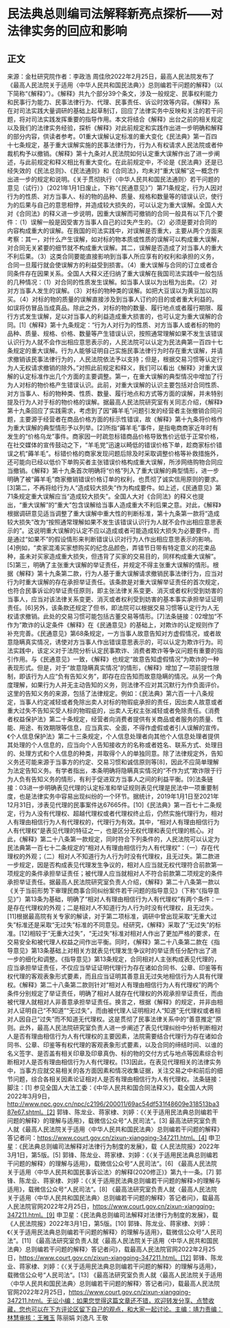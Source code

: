 # 民法典总则编司法解释新亮点探析——对法律实务的回应和影响
## 正文
来源：金杜研究院作者：李政浩 周佳欣2022年2月25日，最高人民法院发布了《最高人民法院关于适用〈中华人民共和国民法典〉》总则编若干问题的解释》（以下简称“《解释》”）。《解释》共九个部分39个条文，涉及一般规定、民事权利能力和民事行为能力、民事法律行为、代理、民事责任、诉讼时效等内容。《解释》系在对司法实践大量调研的基础上起草制订，回应了法律实务中反映和关注的若干问题，将对司法实践发挥重要的指导作用。本文将结合《解释》出台之前的相关规定以及我们的法律实务经验，探析《解释》对此前规定和实践作出进一步明确和解释的部分内容，供读者参考。01重大误解认定标准的重大变化《民法典》第一百四十七条规定，基于重大误解实施的民事法律行为，行为人有权请求人民法院或者仲裁机构予以撤销。《解释》第十九条对人民法院如何认定重大误解作出了进一步阐述，与此前规定和释义相比有重大变化。在此前规定中，不论是《民法典》还是已经失效的《民法总则》、《民法通则》和《合同法》，均未对“重大误解”这一概念作出进一步的规定和说明。《关于贯彻执行〈中华人民共和国民法通则〉若干问题的意见（试行）》（2021年1月1日废止，下称“《民通意见》”）第71条规定，行为人因对行为的性质、对方当事人、标的物的品种、质量、规格和数量等的错误认识，使行为的后果与自己的意思相悖，并造成较大损失的，可以认定为重大误解。全国人大对《合同法》的释义进一步说明，因重大误解而可撤销的合同一般具有以下几个要件：（1）误解一般是因受害方当事人自己的过失产生的。（2）必须是要对合同的内容构成重大的误解。在我国的司法实践中，对误解是否重大，主要从两个方面来考察：其一，对什么产生误解，如对标的物本质或性质的误解可以构成重大误解，对合同无关紧要的细节就不构成重大误解。其二，误解是否造成了对当事人的重大不利后果。（3）这类合同要能直接影响到当事人所应享有的权利和承担的义务，合同一旦履行就会使误解方的利益受到损害。（4）重大误解与合同的订立或者合同条件存在因果关系。全国人大释义还归纳了重大误解在我国司法实践中一般包括的几种情况：（1）对合同的性质发生误解。如当事人误以为出租为出卖。（2）对对方当事人发生的误解。（3）对标的物种类的误解。如把大豆误以为黄豆加以购买。（4）对标的物的质量的误解直接涉及到当事人订约的目的或者重大利益的。如误将仿冒品当成真品。除此之外，对标的物的数量、履行地点或者履行期限、履行方式发生误解，足以对当事人的利益造成重大损害的，也可认定为重大误解的合同。[1]《解释》第十九条规定：“行为人对行为的性质、对方当事人或者标的物的品种、质量、规格、价格、数量等产生错误认识，按照通常理解如果不发生该错误认识行为人就不会作出相应意思表示的，人民法院可以认定为民法典第一百四十七条规定的重大误解。行为人能够证明自己实施民事法律行为时存在重大误解，并请求撤销该民事法律行为的，人民法院依法予以支持；但是，根据交易习惯等认定行为人无权请求撤销的除外。”对照此前规定和释义，我们可以看出《解释》对重大误解的认定标准作出几个方面的主要调整。第一，在重大误解的典型情况中增加了行为人对标的物价格产生错误认识。此前，对重大误解的认识主要包括对合同性质、对方当事人、标的物种类、性质、数量、履行地点和方式等方面的误解，并未特别提及行为人对于标的物价格的误解。据最高人民法院研究室有关同志介绍，《解释》第十九条回应了实践需求，考虑到了因“薅羊毛”问题引发的经营者主张撤销合同问题，主要源于经营者在商品价格方面的标示性错误，故《解释》第十九条将价格作为重大误解的典型情形予以列举。[2]所指“薅羊毛”事件，是指电商商家近年时有发生的“价格乌龙”事件。商家因一时疏忽标错商品价格导致售价远低于正常价格，在社交媒体的宣传鼓动之下，“羊毛党”迅速以畸低的错误价格下单，趁商家标价错误之机“薅羊毛”。标错价格的商家发现问题后除及时采取调整价格等补救措施外，还可能向已经以低价下单购买者主张错误价格构成重大误解，所涉网络购物合同应当撤销。《解释》第十九条首次明确将“价格”列入了重大误解的典型情形，进一步明确了被“薅羊毛”商家撤销错误价格订单的权利，也贯彻了诚实信用原则的要求。[3]第二，不再将给行为人“造成较大损失”作为构成要件。如上述，《民通意见》第71条规定重大误解应当“造成较大损失”。全国人大对《合同法》的释义也提出，“重大误解”的“重大”包含误解给当事人造成重大不利后果之意。对此，《解释》根据调研意见适当调整了重大误解中重大性的判断标准，第十九条第一款将“造成较大损失”改为“按照通常理解如果不发生该错误认识行为人就不会作出相应意思表示的”。这说明重大误解的认定不应以造成或者可能造成较大损失为必要要件，而是通过“如果不”的假设情形来判断错误认识对行为人作出相应意思表示的影响。[4]例如，“卖家混淆买家想购买的纪念品颜色，弄错节日带有特定意义的花束品种，虽未对买家造成重大损失，但违背了买家的交易目的，同样构成重大误解”。[5]第三，明确了主张重大误解的举证责任，并规定不得主张重大误解的情形。根据《解释》第十九条第二款，行为人基于重大误解请求撤销民事法律行为，应当对行为时重大误解的存在承担举证责任。该条款是对重大误解举证责任的首次规定，也符合民事诉讼的举证责任原则，即主张法律关系变更、消灭或者权利受到妨害的当事人，应当对该法律关系变更、消灭或者权利受到妨害的基本事实承担举证证明责任。[6]另外，该条款还规定了但书，即法院可以根据交易习惯等认定行为人无权请求撤销。此处的交易习惯可能包括古董交易等情形。[7]法条链接：02增加“不作为”欺诈的认定条件《解释》在《民通意见》的基础上，对欺诈的认定规则作了补充完善。《民通意见》第68条规定，一方当事人故意告知对方虚假情况，或者故意隐瞒真实情况，诱使对方当事人作出错误意思表示的，可以认定为欺诈行为。司法实践中，该定义对于法院分析认定民事欺诈、消费者欺诈等争议问题有重要的指引作用。与《民通意见》一致，《解释》也规定“故意告知虚假情况”为欺诈的一种表现形式。但是，对于“故意隐瞒真实情况”的情形，《解释》增加了一项前提性限制，即该行为人应“负有告知义务”，即存在应告知而故意隐瞒的情况。从另一个角度理解，如果行为人并无主动告知的义务，则法律不应对其沉默行为作负面评价。这里的告知义务的来源，包括了法律规定。例如：《民法典》第六百一十八条规定，当事人约定减轻或者免除出卖人对标的物瑕疵承担的责任，因出卖人故意或者重大过失不告知买受人标的物瑕疵的，出卖人无权主张减轻或者免除责任。《消费者权益保护法》第二十条规定，经营者向消费者提供有关商品或者服务的质量、性能、用途、有效期限等信息，应当真实、全面，不得作虚假或者引人误解的宣传。《个人信息保护法》第二十三条规定，个人信息处理者向其他个人信息处理者提供其处理的个人信息的，应当向个人告知接收方的名称或者姓名、联系方式、处理目的、处理方式和个人信息的种类，并取得个人的单独同意。除了法律规定外，告知义务还可能来源于当事方的约定、交易习惯和诚信原则等[8]，因此不应简单理解为法定告知义务。有学者指出，本条明确将隐瞒真实情况的“不作为式”欺诈限于行为人负有告知义务的情形，有利于促进双方当事人之间的利益平衡。[9]法条链接：03进一步明确表见代理的认定标准和举证规则表见代理是民法中一项重要制度，也是法律实务中容易出现纠纷的一个环节。据统计，2019年1月1日至2021年12月31日，涉表见代理的民事案件达67665件。[10]《民法典》第一百七十二条规定，行为人没有代理权、超越代理权或者代理权终止后，仍然实施代理行为，相对人有理由相信行为人有代理权的，代理行为有效。其中，“相对人有理由相信行为人有代理权”是表见代理的特征之一，也是区分无权代理和表见代理的核心。对此，《解释》第二十八条第一款规定，同时符合下列条件的，人民法院可以认定为民法典第一百七十二条规定的“相对人有理由相信行为人有代理权”：（一）存在代理权的外观；（二）相对人不知道行为人行为时没有代理权，且无过失。第二款进一步规定，因是否构成表见代理发生争议的，相对人应当就无权代理符合前款第一项规定的条件承担举证责任；被代理人应当就相对人不符合前款第二项规定的条件承担举证责任。据最高人民法院研究室负责人介绍，《解释》第二十八条第一款以《关于当前形势下审理民商事合同纠纷案件若干问题的指导意见》（下称“《指导意见》”）第13条为基础，明确了“相对人有理由相信行为人有代理权”有两个条件：一是存在代理权的外观；二是相对人不知道行为人行为时没有代理权，且无过失。[11]根据最高院有关专家的解读，对于第二项标准，调研中曾出现采取“无重大过失”标准还是采取“无过失”标准的不同意见。经研究，《解释》采取了“无过失”的标准。[12]相较于“无重大过失”，“无过失”标准对相对人作出了更加严格的要求，在交易安全和被代理人权益之间作出平衡。同时，《解释》第二十八条第二款在《指导意见》第13条基础上对相关方就表见代理发生争议时的举证责任分配作出了进一步的细化和调整。《指导意见》第13条规定，合同相对人主张构成表见代理的，应当承担举证责任，不仅应当举证证明代理行为存在诸如合同书、公章、印鉴等有权代理的客观表象形式要素，而且应当证明其善意且无过失地相信行为人具有代理权。《解释》第二十八条第二款则针对“相对人有理由相信行为人有代理权”的两个条件分别规定了举证责任，明确了相对人就存在代理权的外观承担举证责任，而由被代理人就相对人非善意承担举证责任。换言之，根据《解释》的规定，并非由相对人证明自己“不知道”“无过失”，而由被代理人证明相对人“知道”无代理权或者相对人因自己“过失”而不知道无代理权。这是贯彻了民事法律关系中的“善意推定”原则。此外，最高人民法院研究室负责人进一步阐述了表见代理纠纷中分析判断相对人是否有理由相信行为人有代理权的主要因素，法院需要结合代理行为存在诸如合同书、公章、印鉴等有权代理的客观表象形式要素，以及合同的缔结时间、以谁的名义签字、是否盖有相关印章及印章真伪、标的物的交付方式与地点等因素综合判断相对人是否有理由相信行为人有代理权。[13]因此，在表见代理相关的法律实务中，当事方应就交易相关的各方面因素和情况收集证据，关注交易之中和前后的细节问题，综合各相关因素论证相对人是否有理由相信行为人有代理权。法条链接：脚注：[1] 参见全国人大法工委：《中华人民共和国合同法释义》，载全国人大网2022年3月9日，http://www.npc.gov.cn/npc/c2196/200011/69ac54df531f48609e318513ba387e67.shtml。[2] 郭锋、陈龙业、蒋家棣、刘婷：《〈关于适用民法典总则编若干问题的解释〉的理解与适用》，载微信公众号“人民司法“。[3] 最高法研究室负责人就《最高人民法院关于适用〈中华人民共和国民法典〉总则编若干问题的解释》答记者问：https://www.court.gov.cn/zixun-xiangqing-347211.html。[4] 申卫星：《民法典总则编司法解释对法律行为制度的发展》，载《人民法院报》2022年3月1日，第5版。[5] 郭锋、陈龙业、蒋家棣、刘婷：《〈关于适用民法典总则编若干问题的解释〉的理解与适用》，载微信公众号“人民司法“。[6] 《最高人民法院关于适用〈中华人民共和国民事诉讼法〉的解释(2020修正)》第九十一条。[7] 郭锋、陈龙业、蒋家棣、刘婷：《〈关于适用民法典总则编若干问题的解释>的理解与适用》，载微信公众号“人民司法“。[8] 《最高法研究室负责人就〈最高人民法院关于适用〈中华人民共和国民法典〉总则编若干问题的解释〉答记者问》，载最高人民法院官网2022年2月25日，https://www.court.gov.cn/zixun-xiangqing-347211.html。[9] 申卫星：《民法典总则编司法解释对法律行为制度的发展》，载《人民法院报》2022年3月1日，第5版。[10] 郭锋、陈龙业、蒋家棣、刘婷：《〈关于适用民法典总则编若干问题的解释〉的理解与适用》，载微信公众号“人民司法“。[11] 《最高法研究室负责人就〈最高人民法院关于适用〈中华人民共和国民法典〉总则编若干问题的解释〉答记者问》，载最高人民法院官网2022年2月25日，https://www.court.gov.cn/zixun-xiangqing-347211.html。[12] 郭锋、陈龙业、蒋家棣、刘婷：《〈关于适用民法典总则编若干问题的解释〉的理解与适用》，载微信公众号“人民司法“。[13] 《最高法研究室负责人就〈最高人民法院关于适用〈中华人民共和国民法典〉总则编若干问题的解释〉答记者问》，载最高人民法院官网2022年2月25日，https://www.court.gov.cn/zixun-xiangqing-347211.html。无讼小编：如果您觉得这篇文章还不错，欢迎转发分享、点赞收藏，您也可以在下方评论区留下自己的观点，和大家一起讨论。主编：靖力责编：林慧审核：王雅玉 陈丽娟 刘逸凡 王敬